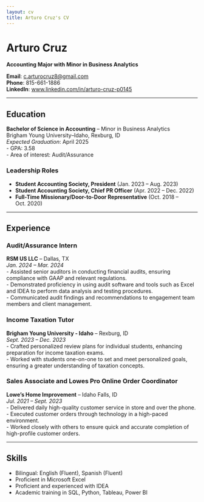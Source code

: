 ```yaml
---
layout: cv
title: Arturo Cruz's CV
---
```

# Arturo Cruz
**Accounting Major with Minor in Business Analytics**

**Email**: [c.arturocruz8@gmail.com](mailto:c.arturocruz8@gmail.com)  
**Phone**: 815-661-1886  
**LinkedIn**: [www.linkedin.com/in/arturo-cruz-p0145](https://www.linkedin.com/in/arturo-cruz-p0145)

---

## Education

**Bachelor of Science in Accounting** – Minor in Business Analytics  
Brigham Young University–Idaho, Rexburg, ID  
*Expected Graduation*: April 2025  
- GPA: 3.58  
- Area of interest: Audit/Assurance  

### Leadership Roles
- **Student Accounting Society, President** (Jan. 2023 – Aug. 2023)  
- **Student Accounting Society, Chief PR Officer** (Apr. 2022 – Dec. 2022)  
- **Full-Time Missionary/Door-to-Door Representative** (Oct. 2018 – Oct. 2020)  

---

## Experience

### **Audit/Assurance Intern**  
**RSM US LLC** – Dallas, TX  
*Jan. 2024 – Mar. 2024*  
- Assisted senior auditors in conducting financial audits, ensuring compliance with GAAP and relevant regulations.  
- Demonstrated proficiency in using audit software and tools such as Excel and IDEA to perform data analysis and testing procedures.  
- Communicated audit findings and recommendations to engagement team members and client management.

### **Income Taxation Tutor**  
**Brigham Young University - Idaho** – Rexburg, ID  
*Sept. 2023 – Dec. 2023*  
- Crafted personalized review plans for individual students, enhancing preparation for income taxation exams.  
- Worked with students one-on-one to set and meet personalized goals, ensuring a greater understanding of taxation concepts.

### **Sales Associate and Lowes Pro Online Order Coordinator**  
**Lowe’s Home Improvement** – Idaho Falls, ID  
*Jul. 2021 – Sept. 2023*  
- Delivered daily high-quality customer service in store and over the phone.  
- Executed customer orders through technology in a high-paced environment.  
- Worked closely with others to ensure quick and accurate completion of high-profile customer orders.

---

## Skills

- Bilingual: English (Fluent), Spanish (Fluent)  
- Proficient in Microsoft Excel  
- Proficient and experienced with IDEA  
- Academic training in SQL, Python, Tableau, Power BI
